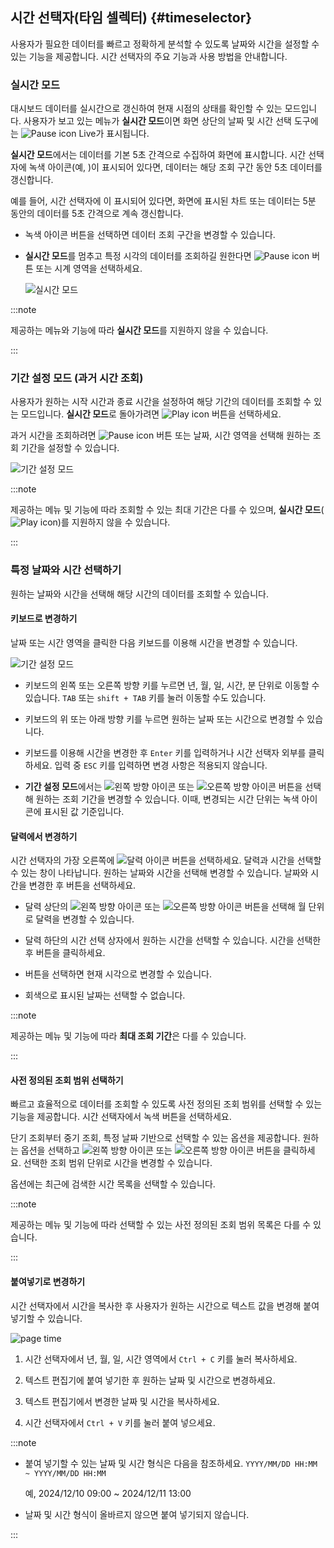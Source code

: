 ## 시간 선택자(타임 셀렉터) {#timeselector}

사용자가 필요한 데이터를 빠르고 정확하게 분석할 수 있도록 날짜와 시간을 설정할 수 있는 기능을 제공합니다. 시간 선택자의 주요 기능과 사용 방법을 안내합니다.

### 실시간 모드

대시보드 데이터를 실시간으로 갱신하여 현재 시점의 상태를 확인할 수 있는 모드입니다. 사용자가 보고 있는 메뉴가 **실시간 모드**이면 화면 상단의 날짜 및 시간 선택 도구에는 ![Pause icon](/img/ic-pause-green.svg) <UI>Live</UI>가 표시됩니다. 

<ImgLang img="common-ui/ui-timeselector-live.png" desc="실시간 모드" />

**실시간 모드**에서는 데이터를 기본 5초 간격으로 수집하여 화면에 표시합니다. 시간 선택자에 녹색 아이콘(예, <code className="time"><Cmdname sid="5_min" /></code>)이 표시되어 있다면, 데이터는 해당 조회 구간 동안 5초 데이터를 갱신합니다.

<ImgLang img="common-ui/ui-timeselector-realtime-range-5m.png" desc="실시간 모드" />

예를 들어, 시간 선택자에 <code className="time"><Cmdname sid="5_min" /></code>이 표시되어 있다면, 화면에 표시된 차트 또는 데이터는 5분 동안의 데이터를 5초 간격으로 계속 갱신합니다.

* 녹색 아이콘 버튼을 선택하면 데이터 조회 구간을 변경할 수 있습니다.

  <ImgLang img="common-ui/ui-timeselector-realtime-range.png" desc="실시간 모드" />

* **실시간 모드**를 멈추고 특정 시각의 데이터를 조회하길 원한다면 ![Pause icon](/img/ic-pause-green.svg) 버튼 또는 시계 영역을 선택하세요.

  ![실시간 모드](/img/common-ui/ui-timeselector-live2specific.gif)

:::note

제공하는 메뉴와 기능에 따라 **실시간 모드**를 지원하지 않을 수 있습니다.

:::

### 기간 설정 모드 (과거 시간 조회)

사용자가 원하는 시작 시간과 종료 시간을 설정하여 해당 기간의 데이터를 조회할 수 있는 모드입니다. **실시간 모드**로 돌아가려면 ![Play icon](/img/ic-play-grn.svg) 버튼을 선택하세요.

<ImgLang img="common-ui/ui-timeselector-timerange.png" desc="기간 설정 모드" />

과거 시간을 조회하려면 ![Pause icon](/img/ic-pause-green.svg) 버튼 또는 날짜, 시간 영역을 선택해 원하는 조회 기간을 설정할 수 있습니다.

![기간 설정 모드](/img/common-ui/ui-timeselector-timerange-mov.gif)

:::note

제공하는 메뉴 및 기능에 따라 조회할 수 있는 최대 기간은 다를 수 있으며, **실시간 모드**(![Play icon](/img/ic-play-grn.svg))를 지원하지 않을 수 있습니다.

:::


### 특정 날짜와 시간 선택하기

원하는 날짜와 시간을 선택해 해당 시간의 데이터를 조회할 수 있습니다.

#### 키보드로 변경하기

날짜 또는 시간 영역을 클릭한 다음 키보드를 이용해 시간을 변경할 수 있습니다.

![기간 설정 모드](/img/common-ui/ui-timeselector-timerange-mov.gif)

* 키보드의 왼쪽 또는 오른쪽 방향 키를 누르면 년, 월, 일, 시간, 분 단위로 이동할 수 있습니다. `TAB` 또는 `shift + TAB` 키를 눌러 이동할 수도 있습니다.

* 키보드의 위 또는 아래 방향 키를 누르면 원하는 날짜 또는 시간으로 변경할 수 있습니다.

* 키보드를 이용해 시간을 변경한 후 `Enter` 키를 입력하거나 시간 선택자 외부를 클릭하세요. 입력 중 `ESC` 키를 입력하면 변경 사항은 적용되지 않습니다.

* **기간 설정 모드**에서는 ![왼쪽 방향 아이콘](/img/left-arrow.svg) 또는 ![오른쪽 방향 아이콘](/img/right-arrow.svg) 버튼을 선택해 원하는 조회 기간을 변경할 수 있습니다. 이때, 변경되는 시간 단위는 녹색 아이콘에 표시된 값 기준입니다.

#### 달력에서 변경하기

시간 선택자의 가장 오른쪽에 ![달력 아이콘](/img/ic-start-date.svg) 버튼을 선택하세요. 달력과 시간을 선택할 수 있는 창이 나타납니다. 원하는 날짜와 시간을 선택해 변경할 수 있습니다. 날짜와 시간을 변경한 후 <Cmdname sid="BTN06053" className="uitext" /> 버튼을 선택하세요.

<ImgLang img="common-ui/ui-timeselector-date-picker.png" desc="Date picker" />

* 달력 상단의 ![왼쪽 방향 아이콘](/img/left-arrow.svg) 또는 ![오른쪽 방향 아이콘](/img/right-arrow.svg) 버튼을 선택해 월 단위로 달력을 변경할 수 있습니다.

* 달력 하단의 시간 선택 상자에서 원하는 시간을 선택할 수 있습니다. 시간을 선택한 후 <Cmdname sid="BTN06053" className="uitext" /> 버튼을 클릭하세요.

* <Cmdname sid="TTL07425" className="uitext" /> 버튼을 선택하면 현재 시각으로 변경할 수 있습니다.

* 회색으로 표시된 날짜는 선택할 수 없습니다.

:::note

제공하는 메뉴 및 기능에 따라 **최대 조회 기간**은 다를 수 있습니다.

:::

#### 사전 정의된 조회 범위 선택하기

빠르고 효율적으로 데이터를 조회할 수 있도록 사전 정의된 조회 범위를 선택할 수 있는 기능을 제공합니다. 시간 선택자에서 녹색 버튼을 선택하세요.

<ImgLang img="common-ui/ui-timeselector-select-custom.png" desc="Time selector" />

단기 조회부터 중기 조회, 특정 날짜 기반으로 선택할 수 있는 옵션을 제공합니다. 원하는 옵션을 선택하고 ![왼쪽 방향 아이콘](/img/left-arrow.svg) 또는 ![오른쪽 방향 아이콘](/img/right-arrow.svg) 버튼을 클릭하세요. 선택한 조회 범위 단위로 시간을 변경할 수 있습니다.

<Cmdname sid="recent_time_history" className="uitext" /> 옵션에는 최근에 검색한 시간 목록을 선택할 수 있습니다.

:::note

제공하는 메뉴 및 기능에 따라 선택할 수 있는 사전 정의된 조회 범위 목록은 다를 수 있습니다.

:::

#### 붙여넣기로 변경하기

시간 선택자에서 시간을 복사한 후 사용자가 원하는 시간으로 텍스트 값을 변경해 붙여넣기할 수 있습니다.

![page time](/img/common-ui/ui-timeselector-paste.gif)

1. 시간 선택자에서 년, 월, 일, 시간 영역에서 `Ctrl + C` 키를 눌러 복사하세요. 

1. 텍스트 편집기에 붙여 넣기한 후 원하는 날짜 및 시간으로 변경하세요.

1. 텍스트 편집기에서 변경한 날짜 및 시간을 복사하세요.

1. 시간 선택자에서 `Ctrl + V` 키를 눌러 붙여 넣으세요.

:::note

* 붙여 넣기할 수 있는 날짜 및 시간 형식은 다음을 참조하세요. `YYYY/MM/DD HH:MM ~ YYYY/MM/DD HH:MM`

  예, 2024/12/10 09:00 ~ 2024/12/11 13:00

* 날짜 및 시간 형식이 올바르지 않으면 붙여 넣기되지 않습니다.

:::